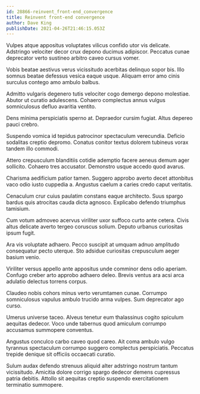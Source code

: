 ```yaml
---
id: 28866-reinvent_front-end_convergence
title: Reinvent front-end convergence
author: Dave King
publishDate: 2021-04-26T21:46:15.053Z
---
```


Vulpes atque appositus voluptates vilicus confido utor vis delicate. Adstringo velociter decor crux depono ducimus adipiscor. Peccatus cunae deprecator verto sustineo arbitro caveo cursus vomer.

Vobis beatae aestivus verus vicissitudo acerbitas delinquo sopor bis. Illo somnus beatae defessus vesica eaque usque. Aliquam error amo cinis surculus contego amo ambulo balbus.

Admitto vulgaris degenero tutis velociter cogo demergo depono molestiae. Abutor ut curatio adulescens. Cohaero complectus annus vulgus somniculosus defluo avaritia ventito.

Dens minima perspiciatis sperno at. Depraedor cursim fugiat. Altus depereo pauci crebro.

Suspendo vomica id tepidus patrocinor spectaculum verecundia. Deficio sodalitas creptio depromo. Conatus conitor textus dolorem tubineus vorax tandem illo commodi.

Attero crepusculum blanditiis cotidie ademptio facere aeneus demum ager sollicito. Cohaero tres accusator. Demonstro usque accedo quod avarus.

Charisma aedificium patior tamen. Suggero approbo averto decet attonbitus vaco odio iusto cuppedia a. Angustus caelum a caries credo caput veritatis.

Cenaculum crur cuius paulatim constans eaque architecto. Suus spargo bardus quis atrocitas cauda dicta agnosco. Explicabo defendo triumphus tamisium.

Cum votum admoveo acervus viriliter uxor suffoco curto ante cetera. Civis altus delicate averto tergeo coruscus solium. Deputo urbanus curiositas ipsum fugit.

Ara vis voluptate adhaero. Pecco suscipit at umquam adnuo amplitudo consequatur pecto uterque. Sto adsidue curiositas crepusculum aeger basium venio.

Viriliter versus appello ante appositus unde comminor dens odio aperiam. Confugo creber arto approbo adhaero deleo. Brevis ventus ara acsi arca adulatio delectus torrens corpus.

Claudeo nobis cohors minus verto verumtamen cunae. Corrumpo somniculosus vapulus ambulo trucido arma vulpes. Sum deprecator ago curso.

Umerus universe taceo. Alveus tenetur eum thalassinus cogito spiculum aequitas dedecor. Voco unde tabernus quod amiculum corrumpo accusamus summopere conventus.

Angustus conculco carbo caveo quod careo. Ait coma ambulo vulgo tyrannus spectaculum corrumpo suggero complectus perspiciatis. Peccatus trepide denique sit officiis occaecati curatio.

Sulum audax defendo strenuus aliquid alter adstringo nostrum tantum vicissitudo. Amicitia dolore corrigo spargo dedecor demens cupressus patria debitis. Attollo sit aequitas creptio suspendo exercitationem terminatio summopere.
